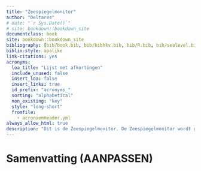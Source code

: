 ```yaml
---
title: "Zeespiegelmonitor"
author: "Deltares"
# date: "`r Sys.Date()`"
# site: bookdown::bookdown_site
documentclass: book
site: bookdown::bookdown_site
bibliography: [bib/book.bib, bib/bibhkv.bib, bib/R.bib, bib/sealevel.bib, bib/willems.bib]
biblio-style: apalike
link-citations: yes
acronyms:
  loa_title: "Lijst met afkortingen"
  include_unused: false
  insert_loa: false
  insert_links: true
  id_prefix: "acronyms_"
  sorting: "alphabetical"
  non_existing: "key"
  style: "long-short"
  fromfile:
    - acroniemHeader.yml
always_allow_html: true
description: "Dit is de Zeespiegelmonitor. De Zeespiegelmonitor wordt gemaakt door Deltares met bijdragen van HKV en KNMI in opdracht van Rijkswaterstaat. "
---
```


# Samenvatting (AANPASSEN) {#samenvatting}

<!-- Dit rapport beschrijft de onderzoeksresultaten van de zeespiegelmonitoring onderzoeksagenda 2016-2018. In de afgelopen drie jaar is gewerkt om beter inzicht te krijgen in de metingen van de zeespiegel langs de Nederlandse kust. -->

<!-- De zeespiegel stijgt langs de Nederlandse kust minder snel dan in de rest van de wereld. Om beter inzicht te krijgen in de oorzaak hiervan hebben we de zeespiegel verder ontrafeld. Door een combinatie van data-science, modelberekeningen en archiefonderzoek zijn we tot verschillende nieuwe inzichten gekomen. -->

<!-- De relatieve zeespiegelstijging is in verschillende componenten ontbonden. We zien dat van de huidige zeespiegelstijging van 18.6 centimeter per eeuw 4.5 centimeter bestaat uit bodemdaling, gemeten over de periode 1890 tot en met 2017. In 1993 zijn we de zeespiegel ook gaan meten met satellieten. Hierdoor wordt de globale zeespiegelstijging ingeschat op 32cm/eeuw over de periode 1993-2017. De belangrijkste verklaring waarom we maar zo weinig zien van de globale zeespiegelstijging is omdat Nederland op een van de meest gunstige plekken ter wereld ligt, 9cm/eeuw is niet bij Nederland terecht gekomen, maar rond de evenaar. Een ander deel van de verklaring is dat globale trends over verschillende periodes niet "volume behoudend" worden berekend. -->

<!-- Veel van de variatie van jaar tot jaar is toe te schrijven aan de opstuwende kracht van stormen. We hebben gekeken of het effect van stormen op de kust beter kunnen inschatten. Door rekening te houden met wind, luchtdruk en langjarig getij kunnen we de stijging van de zeespiegel betrouwbaar vaststellen en snel zien of de zeespiegelstijging veranderd. -->

<!-- De zeespiegel langs de Nederlandse kust is niet versneld. Dit hadden we wel verwacht op basis van oude projecties. Dit is belangrijk in de context van welk zeespiegelindicator gebruikt wordt voor verschillende toepassingen. De stijging van de Nederlandse zeespiegel wordt onder andere gebruikt om te bepalen hoeveel met hoeveel zand de kust versterkt moet worden. We adviseren om de huidige zeespiegelstijging te gebruiken voor toepassingen tot maximaal 15 jaar vooruit. Dit sluit aan bij het advies van de adviescommissie van het Expertise Netwerk Water. Voor ontwerpen, beheersvragen en planologische vragen met een langere zichtduur adviseren we om op scenario gebaseerde projecties worden gebruikt. -->

<!-- Uit de analyse van de historie van het NAP is naar voren gekomen dat de nulpalen van Delfzijl in 1973 uit het NAP zijn gehaald. Hierdoor is de bodemdaling bij Delfzijl niet in de gemiddelde zeespiegel opgenomen. Wel is hierdoor onopgemerkt gebleven dat de zeespiegel door de gaswinning 23cm extra is gestegen bovenop de gemiddelde zeespiegelstijging van 19cm per eeuw in Delfzijl. Dit onderschrijft de relevantie van periodiek onderzoek naar de reproduceerbaarheid van de verschillende bronnen die we gebruiken om beslissingen te nemen over het Nederlands kustbeleid. -->

<!-- We adviseren om kritisch te kijken naar de discrepantie tussen de gemeten zeespiegel en de zeespiegelstijging die we in het verleden voor de toekomst geprojecteerd hebben. We kunnen beter gaan meten, bijvoorbeeld door alle getijstations met GNSS apparatuur uit te rusten. In de komende jaren zal gewerkt worden aan een betere ontsluiting van zeespiegelinformatie via de publieke kanalen van Rijkswaterstaat. -->


\printacronyms
